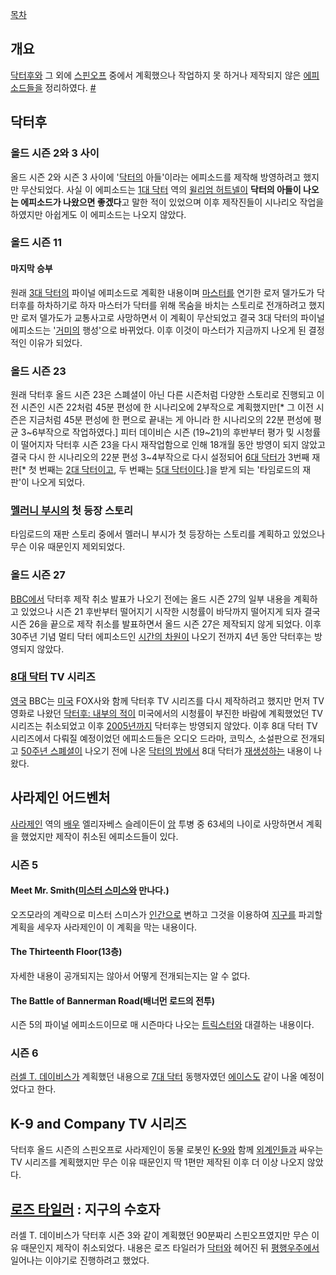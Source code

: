 [[목차]]

== 개요 ==
[[닥터후]]와 그 외에 [[토치우드|스핀]][[사라제인 어드벤처|오프]] 중에서 계획했으나 작업하지 못 하거나 제작되지 않은 [[에피소드]]들을 정리하였다. [http://en.wikipedia.org/wiki/List_of_unmade_Doctor_Who_serials_and_films #]

== 닥터후 ==
=== 올드 시즌 2와 3 사이 ===
올드 시즌 2와 시즌 3 사이에 '[[닥터(닥터후)|닥터]]의 아들'이라는 에피소드를 제작해 방영하려고 했지만 무산되었다. 사실 이 에피소드는  [[1대 닥터]] 역의 [[윌리엄 허트넬]]이 '''닥터의 아들이 나오는 에피소드가 나왔으면 좋겠다'''고 말한 적이 있었으며 이후 제작진들이 시나리오 작업을 하였지만 아쉽게도 이 에피소드는 나오지 않았다.

=== 올드 시즌 11 ===
==== 마지막 승부 ====
원래 [[3대 닥터]]의 파이널 에피소드로 계획한 내용이며 [[마스터(닥터후)|마스터]]를 연기한 로저 델가도가 닥터후를 하차하기로 하자 마스터가 닥터를 위해 목숨을 바치는 스토리로 전개하려고 했지만 로저 델가도가 교통사고로 사망하면서 이 계획이 무산되었고 결국 3대 닥터의 파이널 에피소드는 '[[거미]]의 행성'으로 바뀌었다. 이후 이것이 마스터가 지금까지 나오게 된 결정적인 이유가 되었다.

=== 올드 시즌 23 ===
원래 닥터후 올드 시즌 23은 스폐셜이 아닌 다른 시즌처럼 다양한 스토리로 진행되고 이전 시즌인 시즌 22처럼 45분 편성에 한 시나리오에 2부작으로 계획했지만[* 그 이전 시즌은 지금처럼 45분 편성에 한 편으로 끝내는 게 아니라 한 시나리오의 22분 편성에 평균 3~6부작으로 작업하였다.] 피터 데이비슨 시즌 (19~21)의 후반부터 평가 밎 시청률이 떨어지자 닥터후 시즌 23을 다시 재작업함으로 인해 18개월 동안 방영이 되지 않았고 결국 다시 한 시나리오의 22분 편성 3~4부작으로 다시 설정되어 [[6대 닥터]]가 3번째 재판[* 첫 번째는 [[2대 닥터]]이고, 두 번째는 [[5대 닥터]]이다.]을 받게 되는 '타임로드의 재판'이 나오게 되었다.

=== [[멜러니 부시]]의 첫 등장 스토리 ===
타임로드의 재판 스토리 중에서 멜러니 부시가 첫 등장하는 스토리를 계획하고 있었으나 무슨 이유 때문인지 제외되었다.

=== 올드 시즌 27 ===
[[BBC]]에서 닥터후 제작 취소 발표가 나오기 전에는 올드 시즌 27의 일부 내용을 계획하고 있었으나 시즌 21 후반부터 떨어지기 시작한 시청률이 바닥까지 떨어지게 되자 결국 시즌 26을 끝으로 제작 취소를 발표하면서 올드 시즌 27은 제작되지 않게 되었다. 이후 30주년 기념 멀티 닥터 에피소드인 [[Dimensions in Time|시간의 차원]]이 나오기 전까지 4년 동안 닥터후는 방영되지 않았다.

=== [[8대 닥터]] TV 시리즈 ===
[[영국]] BBC는 [[미국]] FOX사와 함께 닥터후 TV 시리즈를 다시 제작하려고 했지만 먼저 TV 영화로 나왔던 [[닥터후: 내부의 적]]이 미국에서의 시청률이 부진한 바람에 계획했었던 TV 시리즈는 취소되었고 이후 [[2005년]]까지 닥터후는 방영되지 않았다. 이후 8대 닥터 TV 시리즈에서 다뤄질 예정이었던 에피소드들은 오디오 드라마, 코믹스, 소설판으로 전개되고 [[The Day of The Doctor|50주년 스폐셜]]이 나오기 전에 나온 [[The Night of the Doctor|닥터의 밤]]에서 8대 닥터가 [[재생성]]하는 내용이 나왔다.

== 사라제인 어드벤처 ==
[[사라 제인 스미스|사라제인]] 역의 [[배우]] 엘리자베스 슬레이든이 [[암]] 투병 중 63세의 나이로 사망하면서 계획을 했었지만 제작이 취소된 에피소드들이 있다.

=== 시즌 5 ===
==== Meet Mr. Smith([[미스터 스미스]]와 만나다.) ====
오즈모라의 계략으로 미스터 스미스가 [[인간]]으로 변하고 그것을 이용하여 [[지구]]를 파괴할 계획을 세우자 사라제인이 이 계획을 막는 내용이다.

==== The Thirteenth Floor(13층) ====
자세한 내용이 공개되지는 않아서 어떻게 전개되는지는 알 수 없다.

==== The Battle of Bannerman Road(배너먼 로드의 전투) ====
시즌 5의 파이널 에피소드이므로 매 시즌마다 나오는 [[트릭스터(닥터후)|트릭스터]]와 대결하는 내용이다.

=== 시즌 6 ===
[[러셀 T. 데이비스]]가 계획했던 내용으로 [[7대 닥터]] 동행자였던 [[에이스(닥터후)|에이스]]도 같이 나올 예정이었다고 한다.

== K-9 and Company TV 시리즈 ==
닥터후 올드 시즌의 스핀오프로 사라제인이 동물 로봇인 [[K-9#s-3|K-9]]와 함께 [[외계인]]들과 싸우는 TV 시리즈를 계획했지만 무슨 이유 때문인지 딱 1편만 제작된 이후 더 이상 나오지 않았다.

== [[로즈 타일러]] : 지구의 수호자 ==
러셀 T. 데이비스가 닥터후 시즌 3와 같이 계획했던 90분짜리 스핀오프였지만 무슨 이유 때문인지 제작이 취소되었다. 내용은 로즈 타일러가 [[10대 닥터|닥터]]와 헤어진 뒤 [[평행우주]]에서 일어나는 이야기로 진행하려고 했었다.

